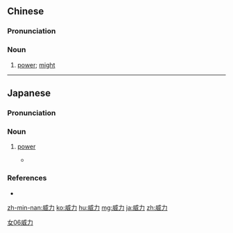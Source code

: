 ==Chinese==
{{zh-forms}}

===Pronunciation===
{{zh-pron
|m=wēilì
|c=wai1 lik6
|h=pfs=vî-li̍t
|mn=qz:ui-lia̍k/tw,xm,zz:ui-le̍k/qz,xm,zz:ui-la̍t
|ma=Zh-weilì.ogg
|cat=n
}}

===Noun===
{{zh-noun}}

# [[power]]; [[might]]

[[Category:Advanced Mandarin|女06威力]]

----

==Japanese==
{{ja-kanjitab|い|りょく|yomi=o}}

===Pronunciation===
{{ja-pron|acc=a|y=ko|いりょく}}

===Noun===
{{ja-noun|いりょく|hhira=ゐりょく}}

# [[power]]
#: {{ja-usex|新型爆弾はその'''威力'''を世に示した。|^しんがた ばくだん は その '''いりょく''' を よ に しめした。|The new bomb showed the world its power.}}
#* {{quote-book
|language=Japanese
|location=Tokyo
|publisher=Shueisha
|author={{w|Nobuhiro Watsuki}}
|title={{w|武装錬金|{{ruby|{{lang|ja|[武](ブ)[装](ソウ)[錬](レン)[金](キン)}}}}|lang=ja}}
|trans-title={{w|Buso Renkin|Armed Alchemy}}
|date=April 7 2004
|isbn=4-08-873587-0
|volume=2
|page=80
|chapter={{ruby|{{lang|ja|[ＶＳ](バーサス)．[鷲](わし)[尾](お)（[中](ちゅう)[編](へん)①）}}}}
|trans-chapter=VS. Washio (Middle Chapter: ①)
|passage={{ja-usex|けど　叫んだ方がなんか'''威力'''が強くなるような気がして|^べつ に　けど　さけんだ ほう が なんか '''いりょく''' が つよくなる よう な き が して|But I feel more powerful when I'm shouting}}}}

===References===
* {{R:Shogakukan}}

[[zh-min-nan:威力]]
[[ko:威力]]
[[hu:威力]]
[[mg:威力]]
[[ja:威力]]
[[zh:威力]]